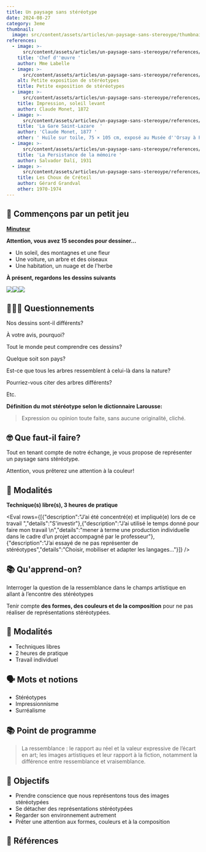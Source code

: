 ```yaml
---
title: Un paysage sans stéréotype
date: 2024-08-27
category: 3eme
thumbnail:
  image: src/content/assets/articles/un-paysage-sans-stereoype/thumbnail/image.png
references:
  - image: >-
      src/content/assets/articles/un-paysage-sans-stereoype/references/0/image.jpg
    title: 'Chef d''œuvre '
    author: Mme Labelle
  - image: >-
      src/content/assets/articles/un-paysage-sans-stereoype/references/1/image.jpeg
    alt: Petite exposition de stéréotypes
    title: Petite exposition de stéréotypes
  - image: >-
      src/content/assets/articles/un-paysage-sans-stereoype/references/2/image.webp
    title: Impression, soleil levant
    author: Claude Monet, 1872
  - image: >-
      src/content/assets/articles/un-paysage-sans-stereoype/references/3/image.jpg
    title: 'La Gare Saint-Lazare  '
    author: 'Claude Monet, 1877 '
    other: ' Huile sur toile, 75 × 105 cm, exposé au Musée d''Orsay à Paris'
  - image: >-
      src/content/assets/articles/un-paysage-sans-stereoype/references/4/image.jpg
    title: 'La Persistance de la mémoire '
    author: Salvador Dalí, 1931
  - image: >-
      src/content/assets/articles/un-paysage-sans-stereoype/references/5/image.jpg
    title: Les Choux de Créteil
    author: Gérard Grandval
    other: 1970-1974
---
```

## 🎲 Commençons par un petit jeu

[**Minuteur**](https://classroomscreen.com/app/screen/w/44173b09-fea1-4b36-94ea-aad8046ba886/g/81bd22ca-193d-4d4f-9c59-535e4763dcee/s/6ef033b4-3a3c-47ee-bf22-73ec5bc4b796)

**Attention, vous avez 15 secondes pour dessiner...**

* Un soleil, des montagnes et une fleur
* Une voiture, un arbre et des oiseaux
* Une habitation, un nuage et de l'herbe

**À présent, regardons les dessins suivants**

![](src/content/assets/articles/un-paysage-sans-stereoype/2.webp)![](src/content/assets/articles/un-paysage-sans-stereoype/3.webp)![](src/content/assets/articles/un-paysage-sans-stereoype/4.webp)

## 🙋🏽‍♀️ Questionnements

Nos dessins sont-il différents?&#x20;

À votre avis, pourquoi?

Tout le monde peut comprendre ces dessins?

Quelque soit son pays?

Est-ce que tous les arbres ressemblent à celui-là dans la nature?&#x20;

Pourriez-vous citer des arbres différents?

Etc.

**Définition du mot stéréotype selon le dictionnaire Larousse:**  

> Expression ou opinion toute faite, sans aucune originalité, cliché.

## 🤓 Que faut-il faire?

Tout en tenant compte de notre échange, je vous propose de représenter un paysage sans stéréotype.&#x20;

Attention, vous prêterez une attention à la couleur!

## 🔎 **Modalités**

**Technique(s) libre(s), 3 heures de pratique**

<Eval rows={[{"description":"J’ai été concentré(e) et impliqué(e) lors de ce travail ","details":"S'investir"},{"description":"J’ai utilisé le temps donné pour faire mon travail  \n","details":"mener à terme une production individuelle dans le cadre d’un projet accompagné par le professeur"},{"description":"J’ai essayé de ne pas représenter de stéréotypes","details":"Choisir, mobiliser et adapter les langages..."}]} />

## **📚 Qu'apprend-on?**

Interroger la question de la ressemblance dans le champs artistique en allant à l’encontre des stéréotypes

Tenir compte **des formes, des couleurs et de la composition** pour ne pas réaliser de représentations stéréotypées.

## **🧐 Modalités**

* Techniques libres
* 2 heures de pratique
* Travail individuel&#x20;

## **🗣 Mots et notions**

* Stéréotypes
* Impressionnisme
* Surréalisme

## **📚 Point de programme**

> La ressemblance : le rapport au réel et la valeur expressive de l’écart en art; les images artistiques et leur rapport à la fiction, notamment la différence entre ressemblance et vraisemblance.

## **🏁 Objectifs**

* Prendre conscience que nous représentons tous des images stéréotypées
* Se détacher des représentations stéréotypées
* Regarder son environnement autrement
* Prêter une attention aux formes, couleurs et à la composition

## 👀 Références
